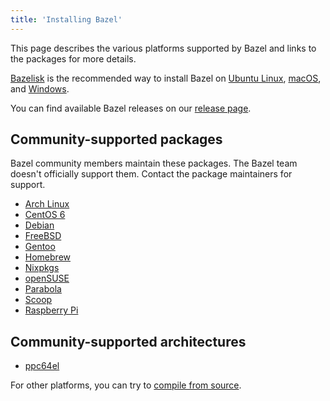 ```yaml
---
title: 'Installing Bazel'
---
```




This page describes the various platforms supported by Bazel and links
to the packages for more details.

[Bazelisk](/install/bazelisk) is the recommended way to install Bazel on [Ubuntu Linux](/install/ubuntu), [macOS](/install/os-x), and [Windows](/install/windows).

You can find available Bazel releases on our [release page](/release).

## Community-supported packages

Bazel community members maintain these packages. The Bazel team doesn't
officially support them. Contact the package maintainers for support.

*   [Arch Linux][arch]
*   [CentOS 6](https://github.com/sub-mod/bazel-builds)
*   [Debian](https://qa.debian.org/developer.php?email=team%2Bbazel%40tracker.debian.org)
*   [FreeBSD](https://www.freshports.org/devel/bazel)
*   [Gentoo](https://packages.gentoo.org/packages/dev-util/bazel)
*   [Homebrew](https://formulae.brew.sh/formula/bazel)
*   [Nixpkgs](https://github.com/NixOS/nixpkgs/blob/master/pkgs/development/tools/build-managers/bazel)
*   [openSUSE](/install/suse)
*   [Parabola](https://www.parabola.nu/packages/?q=bazel)
*   [Scoop](https://github.com/scoopinstaller/scoop-main/blob/master/bucket/bazel.json)
*   [Raspberry Pi](https://github.com/koenvervloesem/bazel-on-arm/blob/master/README.md)

## Community-supported architectures

*   [ppc64el](https://ftp2.osuosl.org/pub/ppc64el/bazel/)

For other platforms, you can try to [compile from source](/install/compile-source).

[arch]: https://archlinux.org/packages/extra/x86_64/bazel/
